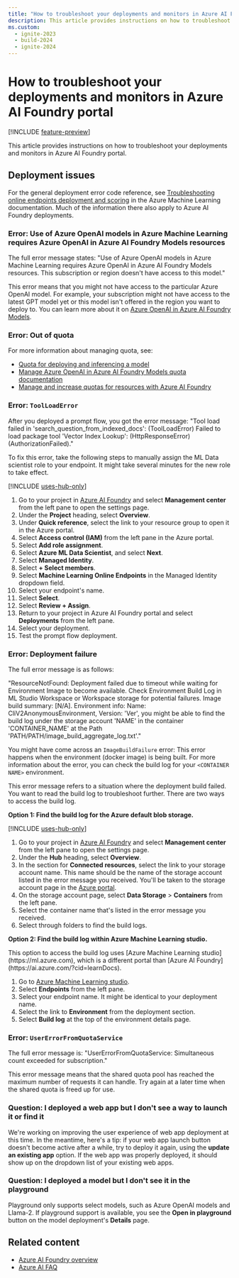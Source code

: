 ```yaml
---
title: "How to troubleshoot your deployments and monitors in Azure AI Foundry portal"
description: This article provides instructions on how to troubleshoot your deployments and monitors in Azure AI Foundry portal.
ms.custom:
  - ignite-2023
  - build-2024
  - ignite-2024
---
```


# How to troubleshoot your deployments and monitors in Azure AI Foundry portal

[!INCLUDE [feature-preview](../includes/feature-preview)]

This article provides instructions on how to troubleshoot your deployments and monitors in Azure AI Foundry portal. 

## Deployment issues

For the general deployment error code reference, see [Troubleshooting online endpoints deployment and scoring](/azure/machine-learning/how-to-troubleshoot-online-endpoints) in the Azure Machine Learning documentation. Much of the information there also apply to Azure AI Foundry deployments.


### Error: Use of Azure OpenAI models in Azure Machine Learning requires Azure OpenAI in Azure AI Foundry Models resources

The full error message states: "Use of Azure OpenAI models in Azure Machine Learning requires Azure OpenAI in Azure AI Foundry Models resources. This subscription or region doesn't have access to this model."

This error means that you might not have access to the particular Azure OpenAI model. For example, your subscription might not have access to the latest GPT model yet or this model isn't offered in the region you want to deploy to. You can learn more about it on [Azure OpenAI in Azure AI Foundry Models](../../ai-services/openai/concepts/models.md?context=/azure/ai-foundry/context/context).

### Error: Out of quota

For more information about managing quota, see:

- [Quota for deploying and inferencing a model](../how-to/deploy-models-openai.md#quota-for-deploying-and-inferencing-a-model)
- [Manage Azure OpenAI in Azure AI Foundry Models quota documentation](/azure/ai-services/openai/how-to/quota?tabs=rest)
- [Manage and increase quotas for resources with Azure AI Foundry](quota)

### Error: `ToolLoadError`

After you deployed a prompt flow, you got the error message: "Tool load failed in 'search_question_from_indexed_docs': (ToolLoadError) Failed to load package tool 'Vector Index Lookup': (HttpResponseError) (AuthorizationFailed)." 

To fix this error, take the following steps to manually assign the ML Data scientist role to your endpoint. It might take several minutes for the new role to take effect.

[!INCLUDE [uses-hub-only](../includes/uses-hub-only)]

1. Go to your project in [Azure AI Foundry](https://ai.azure.com/?cid=learnDocs) and select **Management center** from the left pane to open the settings page.
1. Under the **Project** heading, select **Overview**.
1. Under **Quick reference**, select the link to your resource group to open it in the Azure portal. 
1. Select **Access control (IAM)** from the left pane in the Azure portal.
1. Select **Add role assignment**.
1. Select **Azure ML Data Scientist**, and select __Next__.
1. Select **Managed Identity**.
1. Select **+ Select members**.
1. Select **Machine Learning Online Endpoints** in the Managed Identity dropdown field.
1. Select your endpoint's name.
1. Select **Select**.
1. Select **Review + Assign**.
1. Return to your project in Azure AI Foundry portal and select **Deployments** from the left pane. 
1. Select your deployment.
1. Test the prompt flow deployment.

### Error: Deployment failure

The full error message is as follows: 

"ResourceNotFound: Deployment failed due to timeout while waiting for Environment Image to become available. Check Environment Build Log in ML Studio Workspace or Workspace storage for potential failures. Image build summary: [N/A]. Environment info: Name: CliV2AnonymousEnvironment, Version: 'Ver', you might be able to find the build log under the storage account 'NAME' in the container 'CONTAINER_NAME' at the Path 'PATH/PATH/image_build_aggregate_log.txt'."

You might have come across an `ImageBuildFailure` error: This error happens when the environment (docker image) is being built. For more information about the error, you can check the build log for your `<CONTAINER NAME>` environment. 

This error message refers to a situation where the deployment build failed. You want to read the build log to troubleshoot further. There are two ways to access the build log.

__Option 1: Find the build log for the Azure default blob storage.__

[!INCLUDE [uses-hub-only](../includes/uses-hub-only)]

1. Go to your project in [Azure AI Foundry](https://ai.azure.com/?cid=learnDocs) and select **Management center** from the left pane to open the settings page.
1. Under the **Hub** heading, select **Overview**.
1. In the section for **Connected resources**, select the link to your storage account name. This name should be the name of the storage account listed in the error message you received. You'll be taken to the storage account page in the [Azure portal](https://portal.azure.com).
1. On the storage account page, select **Data Storage** > **Containers** from the left pane.
1. Select the container name that's listed in the error message you received.
1. Select through folders to find the build logs.

__Option 2: Find the build log within Azure Machine Learning studio.__

<Note>
This option to access the build log uses [Azure Machine Learning studio](https://ml.azure.com), which is a different portal than [Azure AI Foundry](https://ai.azure.com/?cid=learnDocs).
</Note>

1. Go to [Azure Machine Learning studio](https://ml.azure.com).
2. Select **Endpoints** from the left pane.
3. Select your endpoint name. It might be identical to your deployment name.
4. Select the link to **Environment** from the deployment section.
5. Select **Build log** at the top of the environment details page.

### Error: `UserErrorFromQuotaService`

The full error message is: "UserErrorFromQuotaService: Simultaneous count exceeded for subscription."

This error message means that the shared quota pool has reached the maximum number of requests it can handle. Try again at a later time when the shared quota is freed up for use.

### Question: I deployed a web app but I don't see a way to launch it or find it

We're working on improving the user experience of web app deployment at this time. In the meantime, here's a tip: if your web app launch button doesn't become active after a while, try to deploy it again, using the __update an existing app__ option. If the web app was properly deployed, it should show up on the dropdown list of your existing web apps.

### Question: I deployed a model but I don't see it in the playground

Playground only supports select models, such as Azure OpenAI models and Llama-2. If playground support is available, you see the **Open in playground** button on the model deployment's **Details** page. 

## Related content

- [Azure AI Foundry overview](../what-is-azure-ai-foundry)
- [Azure AI FAQ](../faq.yml)
